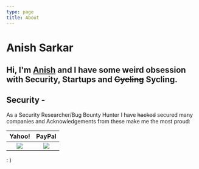 ```yaml
---
type: page
title: About
---
```

# Anish Sarkar


Hi, I'm **[Anish](https://anishwantstobeasecurity.engineer/images/FBF78BCC-9599-4726-9770-1FB9AEFE7394.png)** and I have some weird obsession with **Security**, **Startups** and ~~Cycling~~ **Sycling**.
---
## Security - 
As a Security Researcher/Bug Bounty Hunter I have ~~hacked~~ secured many companies and Acknowledgements from these make me the most proud:



Yahoo!                |  PayPal
:-------------------------:|:-------------------------:
![](https://anishwantstobeasecurity.engineer/images/yahoo.jpg) | ![](https://anishwantstobeasecurity.engineer/images/paypal.jpg)  

 : )
